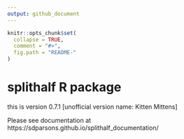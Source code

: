 ---
output: github_document
---

<!-- README.md is generated from README.Rmd. Please edit that file -->

```{r, echo = FALSE}
knitr::opts_chunk$set(
  collapse = TRUE,
  comment = "#>",
  fig.path = "README-"
)
```


# splithalf R package

this is version 0.7.1 [unofficial version name: Kitten Mittens]

Please see documentation at https://sdparsons.github.io/splithalf_documentation/ 
